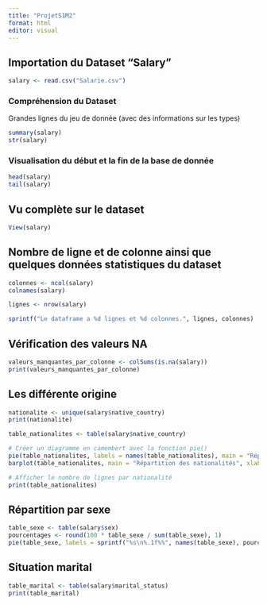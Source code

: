 ```yaml
---
title: "ProjetS1M2"
format: html
editor: visual
---
```


## Importation du Dataset "Salary"

```r
salary <- read.csv("Salarie.csv")
```

### Compréhension du Dataset

Grandes lignes du jeu de donnée (avec des informations sur les types)

```r
summary(salary)
str(salary)
```

### Visualisation du début et la fin de la base de donnée

```r
head(salary)
tail(salary)
```

## Vu complète sur le dataset
```r
View(salary)
```

## Nombre de ligne et de colonne ainsi que quelques données statistiques du dataset
```r
colonnes <- ncol(salary)
colnames(salary)

lignes <- nrow(salary)

sprintf("Le dataframe a %d lignes et %d colonnes.", lignes, colonnes)
```

## Vérification des valeurs NA
```r
valeurs_manquantes_par_colonne <- colSums(is.na(salary))
print(valeurs_manquantes_par_colonne)
```
## Les différente origine
```r
nationalite <- unique(salary$native_country)
print(nationalite)

table_nationalites <- table(salary$native_country)

# Créer un diagramme en camembert avec la fonction pie()
pie(table_nationalites, labels = names(table_nationalites), main = "Répartition des nationalités")
barplot(table_nationalites, main = "Répartition des nationalités", xlab = "Nationalité", ylab = "Fréquence", col = rainbow(length(table_nationalites)))

# Afficher le nombre de lignes par nationalité
print(table_nationalites)
```

## Répartition par sexe
```r
table_sexe <- table(salary$sex)
pourcentages <- round(100 * table_sexe / sum(table_sexe), 1)
pie(table_sexe, labels = sprintf("%s\n%.1f%%", names(table_sexe), pourcentages), main = "Répartition par sexe")
```

## Situation marital
```r
table_marital <- table(salary$marital_status)
print(table_marital)

```

